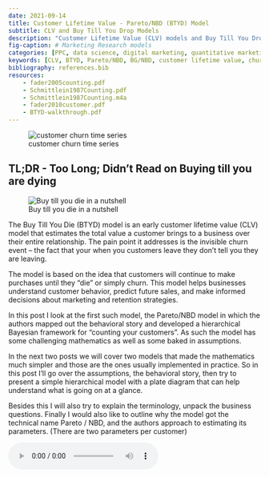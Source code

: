 ```yaml
---
date: 2021-09-14
title: Customer Lifetime Value - Pareto/NBD (BTYD) Model
subtitle: CLV and Buy Till You Drop Models
description: "Customer Lifetime Value (CLV) models and Buy Till You Drop (BTYD) models are used to estimate the total value a customer brings to a business over their entire relationship. These models help businesses make informed decisions about customer acquisition, retention, and marketing strategies."
fig-caption: # Marketing Research models
categories: [PPC, data science, digital marketing, quantitative marketing, intelligence] 
keywords: [CLV, BTYD, Pareto/NBD, BG/NBD, customer lifetime value, churn prediction, retention strategies, customer segmentation, predictive analytics, Bayesian modeling, Bayesian data analysis, hierarchical models]
bibliography: references.bib
resources: 
    - fader2005counting.pdf
    - Schmittlein1987Counting.pdf
    - Schmittlein1987Counting.m4a
    - fader2010customer.pdf
    - BTYD-walkthrough.pdf
---
```


![customer churn time series](chaotic-time-series.jpg){#fig-btyd .column-margin}


::: {.callout-note}
## TL;DR - Too Long; Didn't Read on Buying till you are dying 

![Buy till you die in a nutshell](/images/in_the_nut_shell_coach_retouched.jpg)

The Buy Till You Die (BTYD) model is an early customer lifetime value (CLV) model that estimates the total value a customer brings to a business over their entire relationship.  The pain point it addresses is the invisible churn event -- the fact that your when you customers leave they don't tell you they are leaving.

The model is based on the idea that customers will continue to make purchases until they "die" or simply churn. This model helps businesses understand customer behavior, predict future sales, and make informed decisions about marketing and retention strategies.

In this post I look at the first such model, the Pareto/NBD model in which the authors mapped out the behavioral story and developed a hierarchical Bayesian framework for "counting your customers". As such the model has some challenging mathematics as well as some baked in assumptions. 

In the next two posts we will cover two models that made the mathematics much simpler and those are the ones usually implemented in practice. So in this post I'll go over the assumptions, the behavioral story, then try to present a simple hierarchical model with a plate diagram that can help understand what is going on at a glance.

Besides this I will also try to explain the terminology, unpack the business questions. Finally I would also like to outline why the model got the technical name Pareto / NBD, and the authors approach to estimating its parameters. (There are two parameters per customer)
:::

<audio controls>
  <source src="Schmittlein1987Counting.mp3" type="audio/mp3">
  Your browser does not support the audio element.
</audio>

A while back I worked on some projects that involved lead generation for clients of a digital marketing company. At the time I was encouraged to read articles and I read a number of articles on CLV. I was impressed by the idea that given a lead we could put it through such a model and decide if we should use it or sell it thus recouping some of the acquisition costs. This idea stayed with me for a long time despite being quite unrealistic in just about any situation I ever worked in. Sure someone might pay you for a lead. But how much can a CLV tell you about a prospect who never bought anything from you?

So in this and the next two posts I will cover some of the original CLV models. My experience is that going to the source can be clear up lots of misconceptions like the one described above. 

Many firms interested in estimating customer lifetime value (CLV) 
This can let understand if a brand is growing, it can help forecast retail sales. It can suggest when and to whom they might intervene with  a retention interventions to deter churn. And to some extent it can even help set bounds on acquisition costs for advertising.

In this post I will cover the basics of CLV and BTYD models, their applications, and some key considerations for implementation. 

The natural starting point for CLV is estimating the likelihood that clients are retained and continue to purchase. For CLV we also need to estimate how long they will stay and the revenue they generate during their lifetime.

In terms of practical implementation the BTYD models in this note are covered by the BTYD R package and explained in [Buy 'Til You Die - A Walkthrough](https://cran.r-project.org/web/packages/BTYD/vignettes/BTYD-walkthrough.pdf)  

Also there is a PYMC marketing sample [here](https://www.pymc-marketing.io/en/latest/notebooks/clv/pareto_nbd.html)



## CLV and Buy Till You Die (BTYD) Models

In this section I will try to explain the BTYD model. I will start with some motivation, the behavioral story and then my attempt at a short hierarchical model together with a plate diagram. Also the model is called Pareto/NBD referencing the Pareto type II (to model churn) and Negative binomial distribution (to model repeat purchases). But neither of these distributions appear directly in the model. So for a deeper I also try to explain thees in the callouts bellow.

### Motivation

Pareto/NBD BTYD model considers repeat-buying behavior in settings where customer churn is not directly observed and assumes customers buy at a randomly at a steady rate until they churn.

-  Time to churn is modelled using the Pareto (exponential-gamma mixture) timing model.
- Repeat-buying behavior while active is modelled using the NBD (Poisson-gamma mixture) counting model. 

The paper and model are associated with confusing acronyms.
Both the Pareto and negative binomial distributions do not appear directly in the model. Thus the naming conventions needs some explanation.

The authors posit the following business questions:
 
1. How many customers does the firm currently have? 
2. How has this customer base grown over the past year? 
3. Which individuals on this list most likely represent active customers? Inactive customers? 
4. What level of transactions should be expected next year by those on the list, both individually and collectively


## Pareto/NBD (BTYD) Model

This model is from [@Schmittlein1987Counting] in which the authors propose a framework for understanding customer behavior over time, though [primarily they are concerned with counting active customers]{.mark}, which is important in at least three settings: 

- Monitoring the size and growth rate of a firm's ongoing customer base, 
- Evaluating a new product's success based on the pattern of trial and repeat purchases, and 
- Targeting a subgroup of customers for advertising and promotions. 

They develop a model based on the number and timing of the customers' previous transactions. This approach allows computation of the probability that any particular customer is still active.

### The Behavioral Story and The Key Assumption

Each customer buys according to a Poisson process until they churn both of these are modeled  heterogeneously across customers in terms of both buying rate and lifetime. Thus the model is built on two latent processes for each customer:

1. **Purchasing process:**

   * Each customer $i$ makes repeat transactions according to a **Poisson process** with rate parameter $\lambda_i$.
   * The $\lambda_i$ are drawn independently from a  **Gamma distribution** for each customers.
   * The authors show that aggregated across customers, this leads to a **negative binomial distribution** of transactions (hence "NBD").
   * While this captures heterogeneity in purchasing behavior, it makes an assumption on the timing of purchases: the time between purchases is **exponentially distributed** which has a memoryless property^[i.e. when the future is independent of the past]. This is a simplifying assumption but is not a good fit for bursty purchasing behavior or for periodic purchases (e.g. monthly subscriptions).

2. **Churn process:**

   * Each customer has a Churn probability modeled as an **exponential lifetime** with Churn rate $\mu_i$.
   * Again $\mu_i$ parameter values are drawn independently from a  **Gamma distribution** for each customers.
   * Therefore Survival times are heterogeneous across the population. The authors demonstrate that when aggregated across customers, the distribution of survival times follows a **Pareto II distribution**. Hence the Pareto in the name.
   * This captures heterogeneity in customer lifetimes, but again the **exponential lifetime** assumption implies a memoryless property: the probability of Churn is constant over time and the time to churn is exponentially distributed. Again this is a reasonable simplifying assumption but needs to be validated against real-world data when applying the model.


3. **Observed data:**

   * For each customer, we see the history of transactions up to a calibration window.
   * What we don't see is whether the customer is alive or has already churned — the model infers this.
   * We also assume that the two processes (purchasing and Churn) are independent. 

So:

* While alive, purchases follow a Poisson process.
* The lifetime of activity follows an exponential process.
* Across customers, heterogeneity in both processes is captured via Gamma distributions.
* Hence, the **Pareto/NBD**.

---

### Hierarchical Model Specification

The authors, D.G. Morrison, is noted in the references for previous work titled "Analysis of Consumer Purchase Data: A Bayesian Approach," further indicating a connection to Bayesian methodologies. The paradigm the authors leans to the Bayesian. The model is Hierarchical and key components of the derivation is uses bayes theorem. For inference, the approach is less clear cut, as the are challenges calibrating the model to the data, picking parameters and setting priors.


For customer $i$:

1. **Transaction process (Poisson-Gamma → Negative Binomial):**

$$
y_{i}(t) \mid \lambda_i, \, \text{alive} \sim \mathcal{Poi}(\lambda_i t) \quad \text{with } \lambda_i \sim \mathcal{Gamma}(r, \alpha)
$$ {#eq-transaction-process}

2. **Churn process (Exponential-Gamma → Pareto):**

$$
T_i \mid \mu_i \sim \mathcal{Exp}(\mu_i) \quad \text{with } 
\mu_i \sim \mathcal{Gamma}(s, \beta)
$$ {#eq-churn-process}

3. **Joint prior (independence across processes):**

$$
p(\lambda_i, \mu_i) = p(\lambda_i) \, p(\mu_i)
$$

4. **Observed data:**
   For each customer, we observe:

   * $x_i$: number of repeat transactions in calibration period,
   * $t_{x,i}$: time of last transaction,
   * $T_i$: length of calibration period.

5. **Posterior inference:**

   * From $(x_i, t_{x,i}, T_i)$, we update beliefs about whether $i$ is still active.

   * We can compute:

     * Probability that customer is still alive.
     * Expected future transactions.
     * CLV (Customer Lifetime Value).



* **Hierarchical model:** Poisson with Gamma heterogeneity for buying, Exponential with Gamma heterogeneity for Churn, yielding the Pareto/NBD mixture.

In a more compact form we can write:

$$\begin{aligned}
\lambda_i &\sim \mathrm{Gamma}(r,\alpha) && \text{(purchase‐rate heterogeneity)}\\
\mu_i &\sim \mathrm{Gamma}(s,\beta) && \text{(churn‐rate heterogeneity)}\\
T_i^{\ast}\mid \mu_i &\sim \mathrm{Exp}(\mu_i) && \text{(latent lifetime)}\\[2pt]
N_i \mid \lambda_i, T_i^{\ast}, T_i &\sim \text{PoissonProcess}\!\left(\lambda_i\ \text{on}\ [0,\tau_i]\right),\quad \tau_i=\min(T_i,T_i^{\ast})\\
x_i &= N_i(\tau_i),\qquad
t_{x,i}=\max\{t\le \tau_i:\text{event at }t\}\ \ (\text{or }0\text{ if }x_i=0)
\end{aligned}
$$

- In the classic BTYD setup, $(r,\alpha,s,\beta)$ are fixed unknowns estimated by MLE; fully Bayesian just adds priors on them.
- Inputs $\mathbf{x}_i=(x_i,t_{x,i},T_i)$. 
- Outputs typically $P(\text{alive}\mid \mathbf{x}_i)$, $E[N_i(T_i,T_i+\tau)\mid \mathbf{x}_i]$, and CLV.
- Integrating out $\mu_i$ gives $T_i^{\ast}\sim$ Pareto-II $(s,\beta)$, which is the "Pareto" in Pareto/NBD.



```python
#| fig-cap: "Plate diagram for the Pareto/NBD"
#| echo: false
#| warning: false
# label: fig-pareto-nbd-pgm

# Pareto/NBD (BTYD) plate diagram with daft
#   λ_i ~ Gamma(r, α)          (purchase rate heterogeneity)
#   μ_i ~ Gamma(s, β)          (Churn-rate heterogeneity)
#   T_i* | μ_i ~ Exponential(μ_i)  (latent lifetime)
#   {x_i, t_{x,i}} | λ_i, T_i*  (Poisson transactions observed as summaries over [0, T_i])
# Pareto/NBD plate (classic BTYD, MLE mixture): Gamma heterogeneity -> Pareto lifetime marginal
import matplotlib.pyplot as plt

import daft

pgm = daft.PGM(shape=[8, 6], origin=[0, 0], grid_unit=1.2)

# Fixed population parameters (estimated by MLE; NOT random here)
#pgm.add_node(daft.Node("r",     r"$r$",        1.0, 5.2))     # fixed
#pgm.add_node(daft.Node("alpha", r"$\alpha$",   2.2, 5.2))     # fixed
#pgm.add_node(daft.Node("alpha", r"$\alpha$",   2.2, 5.2))     # fixed
pgm.add_node(daft.Node("lambda_prior", r"$\mathcal{Gamma}(r, \alpha)$", 1.6, 5.2,fixed=True, offset=(0, 5)))
pgm.add_node(daft.Node("mu_prior", r"$\mathcal{Gamma}(s, \beta)$", 6.4, 5.2,fixed=True, offset=(0, 5)))
#pgm.add_node(daft.Node("s",     r"$s$",        5.8, 5.2))     # fixed
#pgm.add_node(daft.Node("beta",  r"$\beta$",    7.0, 5.2))     # fixed

# Customer-level latent rates
pgm.add_node(daft.Node("lam",   r"$\lambda_i$", 1.6, 3.2))
pgm.add_node(daft.Node("mu",    r"$\mu_i$",     6.4, 3.2))
pgm.add_node(daft.Node("Tstar", r"$T_i^\ast$",  6.4, 2.1))  # latent lifetime (not observed)

# Observed summaries over calibration window [0, T_i]
pgm.add_node(daft.Node("x",     r"$x_i$",       3.0, 1.2, observed=True))
pgm.add_node(daft.Node("tx",    r"$t_{x,i}$",   4.6, 1.2, observed=True))
pgm.add_node(daft.Node("T",     r"$T_i$",       6.2, 1.2, observed=True))

# Edges: fixed params parametrize heterogeneity
pgm.add_edge("lambda_prior", "lam")    
pgm.add_edge("mu_prior", "mu")    

#pgm.add_edge("r", "lam")    
#pgm.add_edge("alpha", "lam")

#pgm.add_edge("s", "mu")      
#pgm.add_edge("beta", "mu")
pgm.add_edge("mu", "Tstar")    # Exponential lifetime given μ
pgm.add_edge("lam", "x")      
pgm.add_edge("lam", "tx")
pgm.add_edge("Tstar","x")    
pgm.add_edge("Tstar","tx")
pgm.add_edge("T","x")      
pgm.add_edge("T","tx")

pgm.add_plate(daft.Plate([0.9, 0.2, 6.2, 3.8], "$i=1:N$" ))
pgm.render()
plt.tight_layout()
plt.show()

# Optional: save a file for your Quarto doc
plt.savefig("pareto_nbd_pgm.png", dpi=200, bbox_inches="tight")
```

where

* $r,\alpha$: Gamma **shape** and **rate** governing heterogeneity in purchase rates $\lambda_i$.
* $s,\beta$: Gamma **shape** and **rate** governing heterogeneity in dropout rates $\mu_i$.
* $\lambda_i$: individual’s Poisson purchase rate **while alive**.
* $\mu_i$: individual’s exponential **dropout (churn) rate**.
* $T_i^\ast$: individual’s **(latent) churn time**; not directly observed.
* $T_i$: length of the **calibration window** used to summarize past behavior.
* $x_i$: **repeat transactions** observed in $[0,T_i]$.
* $t_{x,i}$: **recency** — time of the last purchase within the calibration window.
* $\mathbf{x}_i = (x_i,t_{x,i},T_i)$: input features used by the model.
* $N_i(T_i,T_i+\tau)$: **future transactions** in a holdout horizon $\tau$ (predicted).
* $P(\text{alive}\mid \mathbf{x}_i)$: **survival probability** at the end of calibration (predicted).




::: {.callout-tip}

## Where the "Pareto" comes from in the name

The model assumes:

$$
\mu_i \sim \text{Gamma}(s,\beta),
$$

so at the **hierarchical level**, it is Gamma.

However, when you integrate this out to get the **distribution of customer lifetimes** (the time until Churn), you get something that is **Pareto-like**.

---

1. Conditional lifetime distribution

Given Churn rate $\mu_i$, the lifetime $T_i$ is exponential:

$$
T_i \mid \mu_i \sim \mathcal{Exp}(\mu_i).
$$

So

$$
P(T_i > t \mid \mu_i) = e^{-\mu_i t}.
$$

2. Mix over $\mu_i \sim \mathcal{Gamma}(s, \beta)$

Now take expectation over the heterogeneity distribution:

$$
P(T_i > t) = \int_0^\infty e^{-\mu t} \cdot \frac{\beta^s}{\Gamma(s)} \mu^{s-1} e^{-\beta \mu} \, d\mu.
$$

This integral evaluates to:

$$
P(T_i > t) = \left(\frac{\beta}{\beta + t}\right)^s.
$$

---

3. Recognize the distribution

That survival function is exactly that of a **Pareto Type II distribution** (also called Lomax):

$$
T_i \sim \text{ParetoII}(s, \beta).
$$

So:

* At the **parameter level**, Churn rates $\mu$ are Gamma.
* At the **lifetime level**, the implied distribution of Churn times $T$ is Pareto.

That is why the model is called **Pareto/NBD**:

* **NBD** comes from the Poisson–Gamma mixture for transactions.
* **Pareto** comes from the Exponential–Gamma mixture for lifetimes.

:::


## Pareto/NBD

In [@fader2005counting] the authors developed a new model, the beta-geometric/NBD (BG/NBD), which represents a slight variation in the "behavioral story" associated with the Pareto/NBD, which is much easier to implement, and this has replaced the Pareto/NBD in many applications.


### Pareto/NBD BTYD model Assumptions

1. While active, the number of transactions made by a customer in a time period of length $t$ is distributed Poisson with transaction rate $\lambda$. This is equivalent to assuming that the time between transactions is distributed exponential with transaction rate $\lambda$.
2. **Heterogeneity** in transaction rates across customers follows a $\Gamma(r,\alpha)$ where $r$ is the shape parameter $\alpha$ is the scale parameter.
3. Each customer has an unobserved "lifetime" of length $\tau$. This point at which the customer becomes inactive is distributed exponential with Churn rate $\mu$.
4. Heterogeneity in Churn rates across customers follows a $\Gamma(r,\beta)$ distribution with shape parameter $s$ and scale parameter $\beta$.
5. The transaction rate $\lambda$ and the Churn rate $\mu$ vary independently across customers.

In practice parameter estimation is difficult and so BG/NBD was proposed as a "drop in" replacement.
